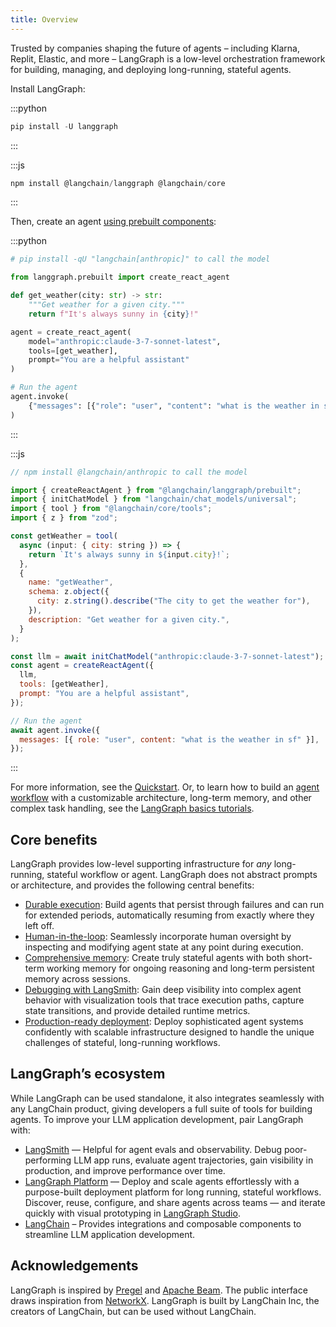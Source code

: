 ```yaml
---
title: Overview
---
```


Trusted by companies shaping the future of agents – including Klarna, Replit, Elastic, and more – LangGraph is a low-level orchestration framework for building, managing, and deploying long-running, stateful agents.

Install LangGraph:

:::python
```python
pip install -U langgraph
```
:::

:::js
```js
npm install @langchain/langgraph @langchain/core
```
:::

Then, create an agent [using prebuilt components](/oss/prebuilts):

:::python
```python
# pip install -qU "langchain[anthropic]" to call the model

from langgraph.prebuilt import create_react_agent

def get_weather(city: str) -> str:
    """Get weather for a given city."""
    return f"It's always sunny in {city}!"

agent = create_react_agent(
    model="anthropic:claude-3-7-sonnet-latest",
    tools=[get_weather],
    prompt="You are a helpful assistant"
)

# Run the agent
agent.invoke(
    {"messages": [{"role": "user", "content": "what is the weather in sf"}]}
)
```
:::

:::js
```js
// npm install @langchain/anthropic to call the model

import { createReactAgent } from "@langchain/langgraph/prebuilt";
import { initChatModel } from "langchain/chat_models/universal";
import { tool } from "@langchain/core/tools";
import { z } from "zod";

const getWeather = tool( 
  async (input: { city: string }) => {
    return `It's always sunny in ${input.city}!`;
  },
  {
    name: "getWeather",
    schema: z.object({
      city: z.string().describe("The city to get the weather for"),
    }),
    description: "Get weather for a given city.",
  }
);

const llm = await initChatModel("anthropic:claude-3-7-sonnet-latest"); 
const agent = createReactAgent({
  llm,
  tools: [getWeather], 
  prompt: "You are a helpful assistant", 
});

// Run the agent
await agent.invoke({
  messages: [{ role: "user", content: "what is the weather in sf" }],
});

```
:::


For more information, see the [Quickstart](/oss/quickstart). Or, to learn how to build an [agent workflow](/oss/graph-api) with a customizable architecture, long-term memory, and other complex task handling, see the [LangGraph basics tutorials](/oss/1-build-basic-chatbot).

## Core benefits

LangGraph provides low-level supporting infrastructure for *any* long-running, stateful workflow or agent. LangGraph does not abstract prompts or architecture, and provides the following central benefits:

* [Durable execution](/oss/durable-execution): Build agents that persist through failures and can run for extended periods, automatically resuming from exactly where they left off.
* [Human-in-the-loop](/oss/human-in-the-loop): Seamlessly incorporate human oversight by inspecting and modifying agent state at any point during execution.
* [Comprehensive memory](/oss/memory): Create truly stateful agents with both short-term working memory for ongoing reasoning and long-term persistent memory across sessions.
* [Debugging with LangSmith](http://www.langchain.com/langsmith): Gain deep visibility into complex agent behavior with visualization tools that trace execution paths, capture state transitions, and provide detailed runtime metrics.
* [Production-ready deployment](/langgraph-platform/deployment-options): Deploy sophisticated agent systems confidently with scalable infrastructure designed to handle the unique challenges of stateful, long-running workflows.

## LangGraph’s ecosystem

While LangGraph can be used standalone, it also integrates seamlessly with any LangChain product, giving developers a full suite of tools for building agents. To improve your LLM application development, pair LangGraph with:

* [LangSmith](http://www.langchain.com/langsmith) — Helpful for agent evals and observability. Debug poor-performing LLM app runs, evaluate agent trajectories, gain visibility in production, and improve performance over time.
* [LangGraph Platform](/langgraph-platform) — Deploy and scale agents effortlessly with a purpose-built deployment platform for long running, stateful workflows. Discover, reuse, configure, and share agents across teams — and iterate quickly with visual prototyping in [LangGraph Studio](/langgraph-platform/langgraph-studio).
* [LangChain](https://python.langchain.com/docs/introduction/) – Provides integrations and composable components to streamline LLM application development.

## Acknowledgements

LangGraph is inspired by [Pregel](https://research.google/pubs/pub37252/) and [Apache Beam](https://beam.apache.org/). The public interface draws inspiration from [NetworkX](https://networkx.org/documentation/latest/). LangGraph is built by LangChain Inc, the creators of LangChain, but can be used without LangChain.
